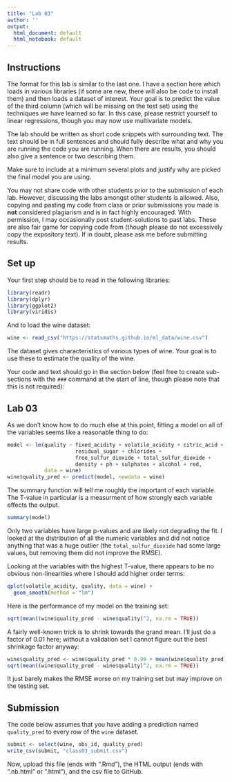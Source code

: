```yaml
---
title: "Lab 03"
author: ''
output:
  html_document: default
  html_notebook: default
---
```


## Instructions

The format for this lab is similar to the last one.
I have a section here which loads in various
libraries (if some are new, there will also be code to install
them) and then loads a dataset of interest. Your goal is to
predict the value of the third column (which will be missing
on the test set) using the techniques we have learned so far.
In this case, please restrict yourself to linear regressions,
though you may now use multivariate models.

The lab should be written as short code snippets with surrounding
text. The text should be in full sentences and should fully describe
what and why you are running the code you are running.  When there
are results, you should also give a sentence or two describing them.

Make sure to include at a minimum several plots and justify why
are picked the final model you are using.

You may not share code with other students prior to the submission
of each lab. However, discussing the labs amongst other students
is allowed. Also, copying and pasting my code from class or
prior submissions you made is **not** considered plagiarism and
is in fact highly encouraged. With permission, I may occasionally
post student-solutions to past labs. These are also fair game
for copying code from (though please do not excessively copy the
expository text). If in doubt, please ask me before submitting
results.

## Set up

Your first step should be to read in the following libraries:

```r
library(readr)
library(dplyr)
library(ggplot2)
library(viridis)
```

And to load the wine dataset:

```r
wine <- read_csv("https://statsmaths.github.io/ml_data/wine.csv")
```

The dataset gives characteristics of various types of wine.
Your goal is to use these to estimate the quality of the wine.

Your code and text should go in the section below (feel free to create
sub-sections with the `###` command at the start of line, though please
note that this is not required):

## Lab 03

As we don't know how to do much else at this point, fitting a model
on all of the variables seems like a reasonable thing to do:

```r
model <- lm(quality ~ fixed_acidity + volatile_acidity + citric_acid +
                      residual_sugar + chlorides +
                      free_sulfur_dioxide + total_sulfur_dioxide +
                      density + ph + sulphates + alcohol + red,
            data = wine)
wine$quality_pred <- predict(model, newdata = wine)
```

The summary function will tell me roughly the important of each variable.
The T-value in particular is a measurment of how strongly each variable
effects the output.

```r
summary(model)
```

Only two variables have large p-values and are likely not degrading
the fit. I looked at the distribution of all the numeric variables
and did not notice anything that was a huge outlier (the `total_sulfur_dioxide`
had some large values, but removing them did not improve the RMSE).

Looking at the variables with the highest T-value, there appears to
be no obvious non-linearities where I should add higher order terms:

```r
qplot(volatile_acidity, quality, data = wine) +
  geom_smooth(method = "lm")
```

Here is the performance of my model on the training set:

```r
sqrt(mean((wine$quality_pred - wine$quality)^2, na.rm = TRUE))
```

A fairly well-known trick is to shrink towards the grand mean.
I'll just do a factor of 0.01 here; without a validation set I
cannot figure out the best shrinkage factor anyway:

```r
wine$quality_pred <- wine$quality_pred * 0.99 + mean(wine$quality_pred) * 0.01
sqrt(mean((wine$quality_pred - wine$quality)^2, na.rm = TRUE))
```

It just barely makes the RMSE worse on my training set but may
improve on the testing set.

## Submission

The code below assumes that you have adding a prediction named
`quality_pred` to every row of the `wine` dataset.

```r
submit <- select(wine, obs_id, quality_pred)
write_csv(submit, "class03_submit.csv")
```

Now, upload this file (ends with ".Rmd"), the HTML output
(ends with ".nb.html" or ".html"), and the csv file to GitHub.
